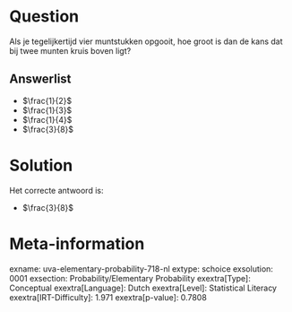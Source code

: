 Question
========

Als je tegelijkertijd vier muntstukken opgooit, hoe groot is dan de kans
dat bij twee munten kruis boven ligt?

Answerlist
----------

* $\frac{1}{2}$
* $\frac{1}{3}$
* $\frac{1}{4}$
* $\frac{3}{8}$

Solution
========

Het correcte antwoord is: 

* $\frac{3}{8}$

Meta-information
================
exname: uva-elementary-probability-718-nl
extype: schoice
exsolution: 0001
exsection: Probability/Elementary Probability
exextra[Type]: Conceptual
exextra[Language]: Dutch
exextra[Level]: Statistical Literacy
exextra[IRT-Difficulty]: 1.971
exextra[p-value]: 0.7808
